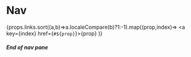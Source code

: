 # Nav

{props.links.sort((a,b)=>a.localeCompare(b)?1:-1).map((prop,index)=>
<a key={index} href={`#${prop}`}>{prop}</a>
)}

##### End of nav pane